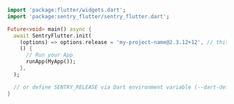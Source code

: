 ```dart
import 'package:flutter/widgets.dart';
import 'package:sentry_flutter/sentry_flutter.dart';

Future<void> main() async {
  await SentryFlutter.init(
    (options) => options.release = 'my-project-name@2.3.12+12', // this is set automatically for Android and iOS (packageName@versionName+buildNumber)
    () {
      // Run your App
      runApp(MyApp());
    },
  );

  // or define SENTRY_RELEASE via Dart environment variable (--dart-define)
}

```
